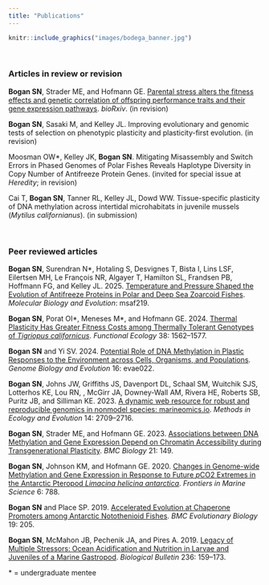 ```yaml
---
title: "Publications"
---
```


```r
knitr::include_graphics("images/bodega_banner.jpg")
```

<br>

### Articles in review or revision

**Bogan SN**, Strader ME, and Hofmann GE. [Parental stress alters the fitness effects and genetic correlation of offspring performance traits and their gene expression pathways](https://www.biorxiv.org/content/10.1101/2024.10.07.617098v2). *bioRxiv*. (in revision)

**Bogan SN**, Sasaki M, and Kelley JL. Improving evolutionary and genomic tests of selection on phenotypic plasticity and plasticity-first evolution. (in revision)

Moosman OW\*, Kelley JK, **Bogan SN**. Mitigating Misassembly and Switch Errors in Phased Genomes of Polar Fishes Reveals Haplotype Diversity in Copy Number of Antifreeze Protein Genes. (invited for special issue at *Heredity*; in revision)

Cai T, **Bogan SN**, Tanner RL, Kelley JL, Dowd WW. Tissue-specific plasticity of DNA methylation across intertidal microhabitats in juvenile mussels (*Mytilus californianus*). (in submission)

<br>

### Peer reviewed articles

**Bogan SN**, Surendran N\*, Hotaling S, Desvignes T, Bista I, Lins LSF, Eilertsen MH,  Le François NR, Algayer T, Hamilton SL, Frandsen PB, Hoffmann FG, and Kelley JL. 2025. [Temperature and Pressure Shaped the Evolution of Antifreeze Proteins in Polar and Deep Sea Zoarcoid Fishes](https://academic.oup.com/mbe/advance-article/doi/10.1093/molbev/msaf219/8251091). *Molecular Biology and Evolution*: msaf219.

**Bogan SN**, Porat OI\*, Meneses M\*, and Hofmann GE. 2024. [Thermal Plasticity Has Greater Fitness Costs among Thermally Tolerant Genotypes of *Tigriopus californicus*](https://besjournals.onlinelibrary.wiley.com/doi/10.1111/1365-2435.14568). *Functional Ecology* 38: 1562–1577.


**Bogan SN** and Yi SV. 2024. [Potential Role of DNA Methylation in Plastic Responses to the Environment across Cells, Organisms, and Populations](https://academic.oup.com/gbe/article/16/2/evae022/7602727). *Genome Biology and Evolution* 16: evae022.


**Bogan SN**, Johns JW, Griffiths JS, Davenport DL, Schaal SM, Wuitchik SJS, Lotterhos KE, Lou RN, , McGirr JA, Downey-Wall AM, Rivera HE, Roberts SB, Puritz JB, and Silliman KE. 2023. [A dynamic web resource for robust and reproducible genomics in nonmodel species: marineomics.io](https://besjournals.onlinelibrary.wiley.com/doi/full/10.1111/2041-210X.14219). *Methods in Ecology and Evolution* 14: 2709–2716. 


**Bogan SN**, Strader ME, and Hofmann GE. 2023. [Associations between DNA Methylation and Gene Expression Depend on Chromatin Accessibility during Transgenerational Plasticity](https://bmcbiol.biomedcentral.com/articles/10.1186/s12915-023-01645-8). *BMC Biology* 21: 149. 


**Bogan SN**, Johnson KM, and Hofmann GE. 2020. [Changes in Genome-wide Methylation and Gene Expression in Response to Future *p*CO2 Extremes in the Antarctic Pteropod *Limacina helicina antarctica*](https://www.frontiersin.org/journals/marine-science/articles/10.3389/fmars.2019.00788/full). *Frontiers in Marine Science* 6: 788.


**Bogan SN** and Place SP. 2019. [Accelerated Evolution at Chaperone Promoters among Antarctic Notothenioid Fishes](https://bmcecolevol.biomedcentral.com/articles/10.1186/s12862-019-1524-y). *BMC Evolutionary Biology* 19: 205.


**Bogan SN**, McMahon JB, Pechenik JA, and Pires A. 2019. [Legacy of Multiple Stressors: Ocean Acidification and Nutrition in Larvae and Juveniles of a Marine Gastropod](https://www.journals.uchicago.edu/doi/10.1086/702993). *Biological Bulletin* 236: 159–173. 


\* = undergraduate mentee
